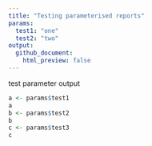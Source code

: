 ```yaml
---
title: "Testing parameterised reports"
params:
  test1: "one"
  test2: "two"
output:
  github_document:
    html_preview: false
---
```


test parameter output
```r
a <- params$test1
a
b <- params$test2
b
c <- params$test3
c
```


